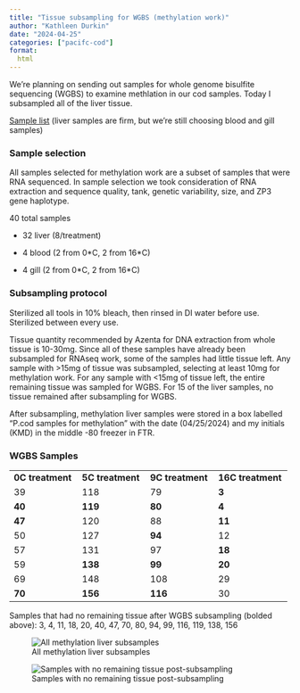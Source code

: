 ```yaml
---
title: "Tissue subsampling for WGBS (methylation work)"
author: "Kathleen Durkin"
date: "2024-04-25"
categories: ["pacifc-cod"]
format:
  html
---
```


We're planning on sending out samples for whole genome bisulfite sequencing (WGBS) to examine methlation in our cod samples. Today I subsampled all of the liver tissue.

[Sample list](https://docs.google.com/spreadsheets/d/19CqqS3wOhmG7drw163v7evUylRWwOjBOdvuR-y0RqF0/edit#gid=155247170) (liver samples are firm, but we're still choosing blood and gill samples)

### Sample selection

All samples selected for methylation work are a subset of samples that were RNA sequenced. In sample selection we took consideration of RNA extraction and sequence quality, tank, genetic variability, size, and ZP3 gene haplotype.

40 total samples

-   32 liver (8/treatment)

-   4 blood (2 from 0\*C, 2 from 16\*C)

-   4 gill (2 from 0\*C, 2 from 16\*C)

### Subsampling protocol

Sterilized all tools in 10% bleach, then rinsed in DI water before use. Sterilized between every use.

Tissue quantity recommended by Azenta for DNA extraction from whole tissue is 10-30mg. Since all of these samples have already been subsampled for RNAseq work, some of the samples had little tissue left. Any sample with \>15mg of tissue was subsampled, selecting at least 10mg for methylation work. For any sample with \<15mg of tissue left, the entire remaining tissue was sampled for WGBS. For 15 of the liver samples, no tissue remained after subsampling for WGBS.

After subsampling, methylation liver samples were stored in a box labelled "P.cod samples for methylation" with the date (04/25/2024) and my initials (KMD) in the middle -80 freezer in FTR.

### WGBS Samples

|                  |                  |                  |                   |
|------------------|------------------|------------------|-------------------|
| **0C treatment** | **5C treatment** | **9C treatment** | **16C treatment** |
| 39               | 118              | 79               | **3**             |
| **40**           | **119**          | **80**           | **4**             |
| **47**           | 120              | 88               | **11**            |
| 50               | 127              | **94**           | 12                |
| 57               | 131              | 97               | **18**            |
| 59               | **138**          | **99**           | **20**            |
| 69               | 148              | 108              | 29                |
| **70**           | **156**          | **116**          | 30                |

Samples that had no remaining tissue after WGBS subsampling (bolded above): 3, 4, 11, 18, 20, 40, 47, 70, 80, 94, 99, 116, 119, 138, 156

![All methylation liver subsamples](images/IMG_8631.jpg)

![Samples with no remaining tissue post-subsampling](images/IMG_8635.jpg)
